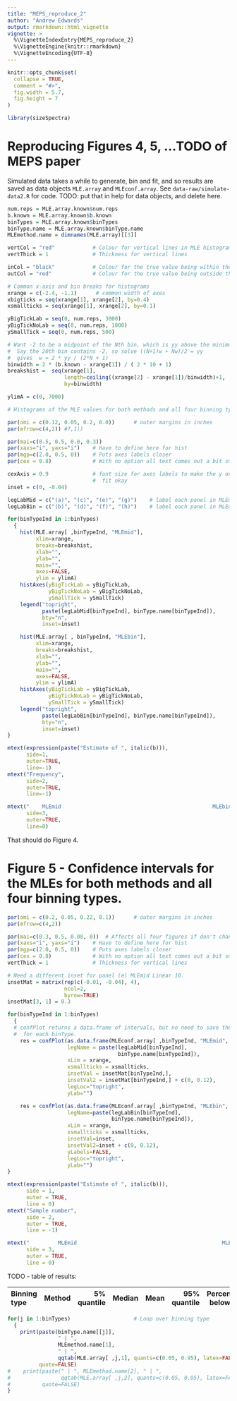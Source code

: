 ```yaml
---
title: "MEPS_reproduce_2"
author: "Andrew Edwards"
output: rmarkdown::html_vignette
vignette: >
  %\VignetteIndexEntry{MEPS_reproduce_2}
  %\VignetteEngine{knitr::rmarkdown}
  %\VignetteEncoding{UTF-8}
---
```


```r
knitr::opts_chunk$set(
  collapse = TRUE,
  comment = "#>",
  fig.width = 5.7,
  fig.height = 7
)
```

```r
library(sizeSpectra)
```

# Reproducing Figures 4, 5, ...TODO of MEPS paper

Simulated data takes a while to generate, bin and fit, and so results are saved
as data objects `MLE.array` and `MLEconf.array`. See `data-raw/simulate-data2.R`
for code. TODO: put that in help for data objects, and delete here.

<!-- TODO - decide if needed
print("Overall range of MLE values:")
print(range(MLE.array[ , , ]))
print("Overall range of confidence intervals:")
print(range(MLEconf.array[ , , , ]))
-->

```r

num.reps = MLE.array.known$num.reps
b.known = MLE.array.known$b.known
binTypes = MLE.array.known$binTypes
binType.name = MLE.array.known$binType.name
MLEmethod.name = dimnames(MLE.array)[[3]]

vertCol = "red"            # Colour for vertical lines in MLE histogram
vertThick = 1              # Thickness for vertical lines

inCol = "black"            # Colour for the true value being within the 95% CI
outCol = "red"             # Colour for the true value being outside the 95% CI

# Common x-axis and bin breaks for histograms
xrange = c(-2.4, -1.1)      # common width of axes
xbigticks = seq(xrange[1], xrange[2], by=0.4)
xsmallticks = seq(xrange[1], xrange[2], by=0.1)

yBigTickLab = seq(0, num.reps, 3000)
yBigTickNoLab = seq(0, num.reps, 1000)
ySmallTick = seq(0, num.reps, 500)

# Want -2 to be a midpoint of the Nth bin, which is yy above the minimum.
#  Say the 20th bin contains -2, so solve ((N+1)w + Nw)/2 = yy
#  gives  w = 2 * yy / (2*N + 1)
binwidth = 2 * (b.known - xrange[1]) / ( 2 * 10 + 1)
breakshist =  seq(xrange[1],
                  length=ceiling((xrange[2] - xrange[1])/binwidth)+1,
                  by=binwidth)

ylimA = c(0, 7000)
```

<!--
DELETE ME IF REST WORKS
for(binTypeInd in 1:binTypes)
  {
  par(omi = c(0.14, 0, 0.1, 0.15))      # outer margins (inches; set last to 0.2
                                        #  for single column)
  par(mfrow=c(2,2))

  oldmai = par("mai")
  par(mai=c(0.3, 0.5, 0.08, 0))  # Affects all four figures if don't change again
  par(xaxs="i", yaxs="i")    # Have to define here for hist
  par(mgp=c(2.0, 0.5, 0))    # puts axes labels closer I think
  par(cex = 0.8)             # With no option all text comes out a bit small

  # Histogram of MLEs for the two methods

  cexAxis = 1  # was 0.9      # font size for axes labels to make the y ones fit okay

  inset = c(0, -0.04)       # (default in confPlot)
  # xlabpos = 0.75       # just play with a number, as now using pos=4 in text

}                                   # End for(binTypeInd in 1:binTypes)
# ABOVE NOT NEEDED PROB
-->

```r
# Histograms of the MLE values for both methods and all four binning types.

par(omi = c(0.12, 0.05, 0.2, 0.0))      # outer margins in inches
par(mfrow=c(4,2)) #7,1))

par(mai=c(0.5, 0.5, 0.0, 0.3))
par(xaxs="i", yaxs="i")    # Have to define here for hist
par(mgp=c(2.0, 0.5, 0))    # Puts axes labels closer
par(cex = 0.8)             # With no option all text comes out a bit small

cexAxis = 0.9              # font size for axes labels to make the y ones
                           #  fit okay
inset = c(0, -0.04)

legLabMid = c("(a)", "(c)", "(e)", "(g)")    # label each panel in MLEmid column
legLabBin = c("(b)", "(d)", "(f)", "(h)")    # label each panel in MLEmid column

for(binTypeInd in 1:binTypes)
  {
    hist(MLE.array[ ,binTypeInd, "MLEmid"],
         xlim=xrange,
         breaks=breakshist,
         xlab="",
         ylab="",
         main="",
         axes=FALSE,
         ylim = ylimA)
    histAxes(yBigTickLab = yBigTickLab,
             yBigTickNoLab = yBigTickNoLab,
             ySmallTick = ySmallTick)
    legend("topright",
           paste(legLabMid[binTypeInd], binType.name[binTypeInd]),
           bty="n",
           inset=inset)

    hist(MLE.array[ , binTypeInd, "MLEbin"],
         xlim=xrange,
         breaks=breakshist,
         xlab="",
         ylab="",
         main="",
         axes=FALSE,
         ylim = ylimA)
    histAxes(yBigTickLab = yBigTickLab,
             yBigTickNoLab = yBigTickNoLab,
             ySmallTick = ySmallTick)
    legend("topright",
           paste(legLabBin[binTypeInd], binType.name[binTypeInd]),
           bty="n",
           inset=inset)
}

mtext(expression(paste("Estimate of ", italic(b))),
      side=1,
      outer=TRUE,
      line=-1)
mtext("Frequency",
      side=2,
      outer=TRUE,
      line=-1)

mtext("    MLEmid                                                MLEbin",
      side=3,
      outer=TRUE,
      line=0)
```

That should do Figure 4.

# Figure 5 - Confidence intervals for the MLEs for both methods and all four binning types.

```r
par(omi = c(0.2, 0.05, 0.22, 0.1))      # outer margins in inches
par(mfrow=c(4,2))

par(mai=c(0.3, 0.5, 0.08, 0))  # Affects all four figures if don't change agaiin
par(xaxs="i", yaxs="i")    # Have to define here for hist
par(mgp=c(2.0, 0.5, 0))    # Puts axes labels closer
par(cex = 0.8)             # With no option all text comes out a bit small
vertThick = 1              # Thickness for vertical lines

# Need a different inset for panel (e) MLEmid Linear 10.
insetMat = matrix(rep(c(-0.01, -0.04), 4),
                  ncol=2,
                  byrow=TRUE)
insetMat[3, 1] = 0.3

for(binTypeInd in 1:binTypes)
  {
  # confPlot returns a data.frame of intervals, but no need to save them
  #  for each binType.
    res = confPlot(as.data.frame(MLEconf.array[ ,binTypeInd, "MLEmid", ]),
                   legName = paste(legLabMid[binTypeInd],
                                   binType.name[binTypeInd]),
                   xLim = xrange,
                   xsmallticks = xsmallticks,
                   insetVal = insetMat[binTypeInd,],
                   insetVal2 = insetMat[binTypeInd,] + c(0, 0.12),
                   legLoc="topright",
                   yLab="")

    res = confPlot(as.data.frame(MLEconf.array[ ,binTypeInd, "MLEbin", ]),
                   legName=paste(legLabBin[binTypeInd],
                                 binType.name[binTypeInd]),
                   xLim = xrange,
                   xsmallticks = xsmallticks,
                   insetVal=inset,
                   insetVal2=inset + c(0, 0.12),
                   yLabels=FALSE,
                   legLoc="topright",
                   yLab="")
}

mtext(expression(paste("Estimate of ", italic(b))),
      side = 1,
      outer = TRUE,
      line = 0)
mtext("Sample number",
      side = 2,
      outer = TRUE,
      line = -1)

mtext("         MLEmid                                              MLEbin",
      side = 3,
      outer = TRUE,
      line = 0)
```

TODO - table of results:

<!--
# 5% and 95% values of MLEs, latex version (to copy into .tex file)
print("Binning type & Method & 5% quantile & Median & Mean & 95% quantile & Percentage below true \\ \\hline", quote=FALSE)

for(j in 1:binTypes)                    # Loop over binning type
  {
  print(paste(binType.name[[j]], " & ", MLEmethod.name[1], " & ",
      qqtab(MLE.array[ ,j,1], quants=c(0.05, 0.95)), "\\"), quote=FALSE)
  print(paste(" & ", MLEmethod.name[2], " & ",
      qqtab(MLE.array[ ,j,2], quants=c(0.05, 0.95)), "\\"), quote=FALSE)
}
-->

|Binning type| Method | 5\% quantile |Median  |Mean  |95\% quantile |Percentage below true|
|:----- | :--------------- | -----------: |-----:  |---:  |-----------:  |--------------------:|
```r
for(j in 1:binTypes)                    # Loop over binning type
  {
    print(paste(binType.name[[j]],
                " | ",
                MLEmethod.name[1],
                " | ",
                qqtab(MLE.array[ ,j,1], quants=c(0.05, 0.95), latex=FALSE)),
          quote=FALSE)
#    print(paste(" | ", MLEmethod.name[2], " | ",
#                qqtab(MLE.array[ ,j,2], quants=c(0.05, 0.95), latex=FALSE)),
#          quote=FALSE)
}
```

<!--
# Range of widths of confidence intervals, may want to quote them but
#  unlikely need to report the full table.
print("Binning type & Method & Shortest CI & Widest CI\\ \\hline", quote=FALSE)
for(binTypeInd in 1:binTypes)
  {
  rangeVals = range(MLEconf.array[ ,binTypeInd, "MLEmid", "confMax"] -
    MLEconf.array[ ,binTypeInd, "MLEmid", "confMin"])
  print(paste(binType.name[[binTypeInd]], " & ", MLEmethod.name[1], " & ",
    rangeVals[1], " & ", rangeVals[2], "\\"), quote=FALSE)

  rangeVals = range(MLEconf.array[ ,binTypeInd, "MLEbin", "confMax"] -
    MLEconf.array[ ,binTypeInd, "MLEbin", "confMin"])
  print(paste(" & ", MLEmethod.name[2], " & ",
    rangeVals[1], " & ", rangeVals[2], "\\"), quote=FALSE)
}
-->
